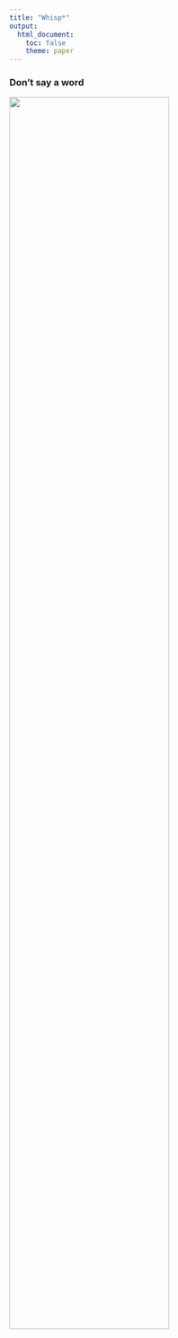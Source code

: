 ```yaml
---
title: "Whisp*"
output: 
  html_document:
    toc: false
    theme: paper
---
```


### Don't say a word

<img src="./B.jpg" style="width:75%">